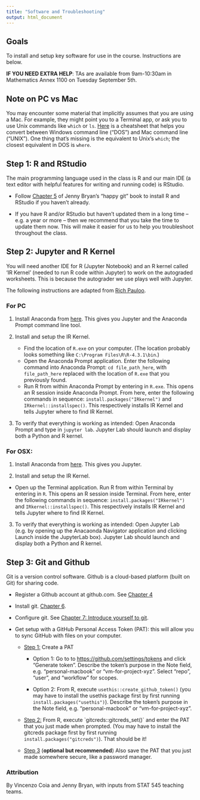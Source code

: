 ```yaml
---
title: "Software and Troubleshooting"
output: html_document
---
```


## Goals

To install and setup key software for use in the course. Instructions are below. 

**IF YOU NEED EXTRA HELP**: TAs are available from 9am-10:30am in Mathematics Annex 1100 on Tuesday September 5th. 

## Note on PC vs Mac

You may encounter some material that implicitly assumes that you are using a Mac. For example, they might point you to a Terminal app, or ask you to use Unix commands like `which` or `ls`. [Here](https://static-bcrf.biochem.wisc.edu/tutorials/unix/basic_unix/dos_and_unix_commands.pdf) is a cheatsheet that helps you convert between Windows command line ("DOS") and Mac command line ("UNIX"). One thing that's missing is the equivalent to Unix's `which`; the closest equivalent in DOS is `where`. 

## Step 1: R and RStudio 

The main programming language used in the class is R and our main IDE (a text editor with helpful features for writing and running code) is RStudio. 

- Follow [Chapter 5](https://happygitwithr.com/install-r-rstudio.html) of Jenny Bryan's "happy git" book to install R and RStudio if you haven't already. 

- If you have R and/or RStudio but haven't updated them in a long time -- e.g. a year or more -- then we recommend that you take the time to update them now. This will make it easier for us to help you troubleshoot throughout the class.  

## Step 2: Jupyter and R Kernel  

You will need another IDE for R (Jupyter Notebook) and an R kernel called 'IR Kernel' (needed to run R code within Jupyter) to work on the autograded worksheets. This is because the autograder we use plays well with Jupyter. 

The following instructions are adapted from [Rich Pauloo](https://richpauloo.github.io/2018-05-16-Installing-the-R-kernel-in-Jupyter-Lab/). 

### For PC 

1. Install Anaconda from [here](https://www.anaconda.com/download/). This gives you Jupyter and the Anaconda Prompt command line tool. 

2. Install and setup the IR Kernel. 
    - Find the location of `R.exe` on your computer. (The location probably looks something like `C:\Program Files\R\R-4.3.1\bin`.)
    - Open the Anaconda Prompt application. Enter the following command into Anaconda Prompt: `cd file_path_here`, with `file_path_here` replaced with the location of `R.exe` that you previously found. 
    - Run R from within Anaconda Prompt by entering in `R.exe`. This opens an R session inside Anaconda Prompt. From here, enter the following commands in sequence: `install.packages("IRkernel")` and `IRkernel::installspec()`. This respectively installs IR Kernel and tells Jupyter where to find IR Kernel.
    
3. To verify that everything is working as intended: Open Anaconda Prompt and type in `jupyter lab`. Jupyter Lab should launch and display both a Python and R kernel.

### For OSX: 

1. Install Anaconda from [here](https://www.anaconda.com/download/). This gives you Jupyter. 

2. Install and setup the IR Kernel. 
  - Open up the Terminal application. Run R from within Terminal by entering in `R`. This opens an R session inside Terminal. From here, enter the following commands in sequence: `install.packages("IRkernel")` and `IRkernel::installspec()`. This respectively installs IR Kernel and tells Jupyter where to find IR Kernel.

3. To verify that everything is working as intended: Open Jupyter Lab (e.g. by opening up the Anacaonda Navigator application and clicking Launch inside the JupyterLab box). Jupyter Lab should launch and display both a Python and R kernel.

## Step 3: Git and Github

Git is a version control software. Github is a cloud-based platform (built on Git) for sharing code. 

-   Register a Github account at github.com. See [Chapter 4](https://happygitwithr.com/github-acct.html)

-   Install git. [Chapter 6](https://happygitwithr.com/install-git.html).

-   Configure git. See [Chapter 7: Introduce yourself to git](https://happygitwithr.com/hello-git.html).

- Get setup with a GitHub Personal Access Token (PAT): this will allow you to sync GitHub with files on your computer.

    -   [Step 1:]{.underline} Create a PAT

        -   Option 1: Go to to <https://github.com/settings/tokens> and click "Generate token". Describe the token's purpose in the Note field, e.g. "personal-macbook" or "vm-for-project-xyz". Select "repo", "user", and "workflow" for scopes.

        -   Option 2: From R, execute `usethis::create_github_token()` (you may have to install the usethis package first by first running `install.packages("usethis")`). Describe the token's purpose in the Note field, e.g. "personal-macbook" or "vm-for-project-xyz".

    -   [Step 2:]{.underline} From R, execute \`gitcreds::gitcreds_set()\` and enter the PAT that you just made when prompted. (You may have to install the gitcreds package first by first running `install.packages("gitcreds")`). That should be it!

    -   [Step 3]{.underline} (**optional but recommended**) Also save the PAT that you just made somewhere secure, like a password manager.



### Attribution 

By Vincenzo Coia and Jenny Bryan, with inputs from STAT 545 teaching teams. 

